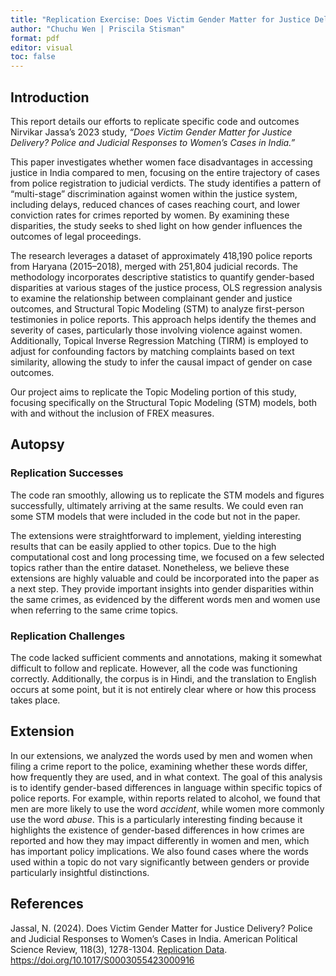 ```yaml
---
title: "Replication Exercise: Does Victim Gender Matter for Justice Delivery? Police and Judicial Responses to Women's Cases in India"
author: "Chuchu Wen | Priscila Stisman"
format: pdf
editor: visual
toc: false
---
```


## Introduction

This report details our efforts to replicate specific code and outcomes Nirvikar Jassa's 2023 study, *"Does Victim Gender Matter for Justice Delivery? Police and Judicial Responses to Women's Cases in India."*

This paper investigates whether women face disadvantages in accessing justice in India compared to men, focusing on the entire trajectory of cases from police registration to judicial verdicts. The study identifies a pattern of "multi-stage" discrimination against women within the justice system, including delays, reduced chances of cases reaching court, and lower conviction rates for crimes reported by women. By examining these disparities, the study seeks to shed light on how gender influences the outcomes of legal proceedings.

The research leverages a dataset of approximately 418,190 police reports from Haryana (2015–2018), merged with 251,804 judicial records. The methodology incorporates descriptive statistics to quantify gender-based disparities at various stages of the justice process, OLS regression analysis to examine the relationship between complainant gender and justice outcomes, and Structural Topic Modeling (STM) to analyze first-person testimonies in police reports. This approach helps identify the themes and severity of cases, particularly those involving violence against women. Additionally, Topical Inverse Regression Matching (TIRM) is employed to adjust for confounding factors by matching complaints based on text similarity, allowing the study to infer the causal impact of gender on case outcomes.

Our project aims to replicate the Topic Modeling portion of this study, focusing specifically on the Structural Topic Modeling (STM) models, both with and without the inclusion of FREX measures.

## Autopsy

### Replication Successes

The code ran smoothly, allowing us to replicate the STM models and figures successfully, ultimately arriving at the same results. We could even ran some STM models that were included in the code but not in the paper.

The extensions were straightforward to implement, yielding interesting results that can be easily applied to other topics. Due to the high computational cost and long processing time, we focused on a few selected topics rather than the entire dataset. Nonetheless, we believe these extensions are highly valuable and could be incorporated into the paper as a next step. They provide important insights into gender disparities within the same crimes, as evidenced by the different words men and women use when referring to the same crime topics.

### Replication Challenges

The code lacked sufficient comments and annotations, making it somewhat difficult to follow and replicate. However, all the code was functioning correctly. Additionally, the corpus is in Hindi, and the translation to English occurs at some point, but it is not entirely clear where or how this process takes place.

## Extension

In our extensions, we analyzed the words used by men and women when filing a crime report to the police, examining whether these words differ, how frequently they are used, and in what context. The goal of this analysis is to identify gender-based differences in language within specific topics of police reports. For example, within reports related to alcohol, we found that men are more likely to use the word *accident*, while women more commonly use the word *abuse*. This is a particularly interesting finding because it highlights the existence of gender-based differences in how crimes are reported and how they may impact differently in women and men, which has important policy implications. We also found cases where the words used within a topic do not vary significantly between genders or provide particularly insightful distinctions.

## References

Jassal, N. (2024). Does Victim Gender Matter for Justice Delivery? Police and Judicial Responses to Women’s Cases in India. American Political Science Review, 118(3), 1278-1304. [Replication Data](https://doi.org/10.7910/DVN/F6UCQT). [https://doi.org/10.1017/S0003055423000916](https://doi.org/10.1017/S0003055423000916https://doi.org/10.1017/S0003055423000916)
